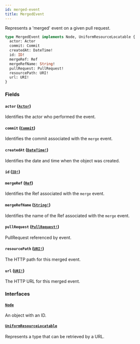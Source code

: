 ```yaml
---
id: merged-event
title: MergedEvent
---
```


Represents a 'merged' event on a given pull request.

```graphql
type MergedEvent implements Node, UniformResourceLocatable {
  actor: Actor
  commit: Commit
  createdAt: DateTime!
  id: ID!
  mergeRef: Ref
  mergeRefName: String!
  pullRequest: PullRequest!
  resourcePath: URI!
  url: URI!
}
```

### Fields

#### `actor` ([`Actor`](/docs/api/interfaces/actor))

Identifies the actor who performed the event.

#### `commit` ([`Commit`](/docs/api/objects/commit))

Identifies the commit associated with the `merge` event.

#### `createdAt` ([`DateTime!`](/docs/api/scalars/date-time))

Identifies the date and time when the object was created.

#### `id` ([`ID!`](/docs/api/scalars/id))

#### `mergeRef` ([`Ref`](/docs/api/objects/ref))

Identifies the Ref associated with the `merge` event.

#### `mergeRefName` ([`String!`](/docs/api/scalars/string))

Identifies the name of the Ref associated with the `merge` event.

#### `pullRequest` ([`PullRequest!`](/docs/api/objects/pull-request))

PullRequest referenced by event.

#### `resourcePath` ([`URI!`](/docs/api/scalars/uri))

The HTTP path for this merged event.

#### `url` ([`URI!`](/docs/api/scalars/uri))

The HTTP URL for this merged event.

### Interfaces

#### [`Node`](/docs/api/interfaces/node)

An object with an ID.

#### [`UniformResourceLocatable`](/docs/api/interfaces/uniform-resource-locatable)

Represents a type that can be retrieved by a URL.
